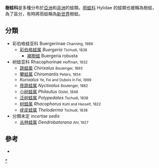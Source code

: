 {{not|树蟾科}}
{{automatic taxobox
| taxon = Rhacophoridae
| image = Polyp leucom A 050421 056 ipb.jpg
| image_caption = ''{{tsl|en|Polypedates leucomystax||Polypedates leucomystax}}'' (male in {{tsl|en|amplexus||amplexus}} with gravid female)
| authority = [[Abraham_Carel_Hoffman|Hoffman]], 1932
| subdivision_ranks = 亞科
| subdivision = 
*{{tsl|en|Buergeria||Buergeriinae}}
*{{tsl|en|Rhacophorinae||Rhacophorinae}}
}}

'''樹蛙科'''是多種分布於[[亞洲|亞洲]]和[[非洲|非洲]]的蛙類。[[雨蛙科|雨蛙科]] Hylidae 的蛙類也被稱為樹蛙，為了區分，有時將雨蛙稱為[[新大陆|新世界]]樹蛙。

== 分類 ==
* 彩伯格蛙亚科 Buergeriinae <small>Channing, 1989</small>
** [[彩伯格蛙属|彩伯格蛙属]] ''Buergeria'' <small>Tschudi, 1838</small>
*** [[褐樹蛙|褐樹蛙]] Buergeria robusta
* 树蛙亚科 Rhacophorinae <small>Hoffman, 1932</small>
** [[跳蛙属|跳蛙属]] ''Chirixalus'' <small>Boulenger, 1893</small>
** [[攀蛙属|攀蛙属]] ''Chiromantis'' <small>Peters, 1854</small>
** ''Kurixalus'' <small>Ye, Fei and Dubois in Fei, 1999</small>
** [[夜跳蛙属|夜跳蛙属]] ''Nyctixalus'' <small>Boulenger, 1882</small>
** [[小树蛙属|小树蛙属]] ''Philautus'' <small>Gistel, 1848</small>
** [[泛树蛙属|泛树蛙属]] ''Polypedates'' <small>Tschudi, 1838</small>
** [[树蛙属|树蛙属]] ''Rhacophorus'' <small>Kuhl and Hasselt, 1822</small>
** [[疣皮蛙属|疣皮蛙属]] ''Theloderma'' <small>Tschudi, 1838</small>
* 分類未定 ''incertae sedis''
** [[丛林蛙属|丛林蛙属]] ''Dendrobatorana'' <small>Ahl, 1927</small>

== 參考 ==
* {{ITIS|ID=208072 |taxon=Rhacophoridae |downloaded=2008年2月24日}}
{{無尾目}}
{{Taxonbar|from=Q56065}}

[[Category:树蛙科|*]]